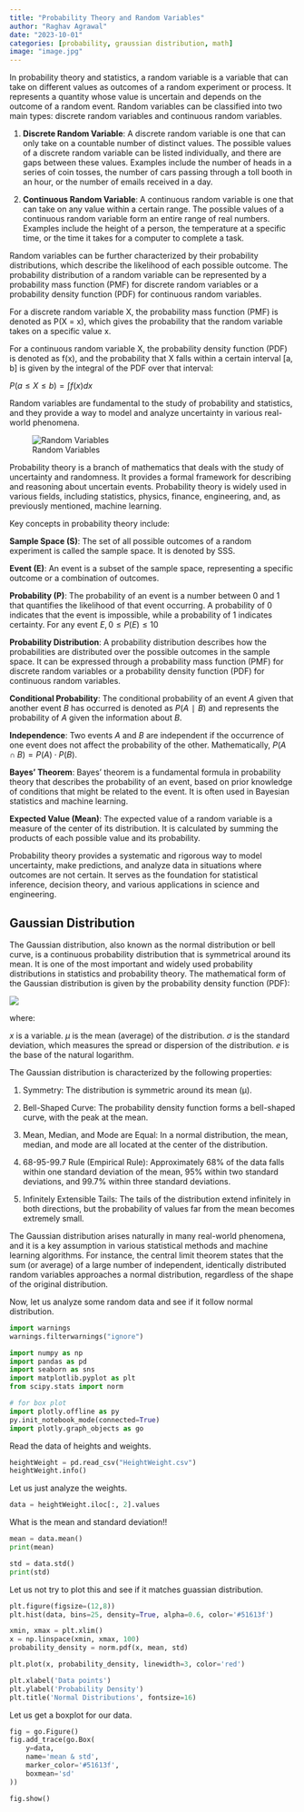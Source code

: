 ```yaml
---
title: "Probability Theory and Random Variables"
author: "Raghav Agrawal"
date: "2023-10-01"
categories: [probability, graussian distribution, math]
image: "image.jpg"
---
```


::: {.justify}

In probability theory and statistics, a random variable is a variable that can take on different values as outcomes of a random experiment or process. It represents a quantity whose value is uncertain and depends on the outcome of a random event. Random variables can be classified into two main types: discrete random variables and continuous random variables.

1. **Discrete Random Variable**: A discrete random variable is one that can only take on a countable number of distinct values. The possible values of a discrete random variable can be listed individually, and there are gaps between these values. Examples include the number of heads in a series of coin tosses, the number of cars passing through a toll booth in an hour, or the number of emails received in a day.

2. **Continuous Random Variable**: A continuous random variable is one that can take on any value within a certain range. The possible values of a continuous random variable form an entire range of real numbers.     Examples include the height of a person, the temperature at a specific time, or the time it takes for a computer to complete a task.

Random variables can be further characterized by their probability distributions, which describe the likelihood of each possible outcome. The probability distribution of a random variable can be represented by a probability mass function (PMF) for discrete random variables or a probability density function (PDF) for continuous random variables.

For a discrete random variable X, the probability mass function (PMF) is denoted as P(X = x), which gives the probability that the random variable takes on a specific value x.

For a continuous random variable X, the probability density function (PDF) is denoted as f(x), and the probability that X falls within a certain interval [a, b] is given by the integral of the PDF over that interval:

$P(a≤X≤b)=∫f(x)dx$

Random variables are fundamental to the study of probability and statistics, and they provide a way to model and analyze uncertainty in various real-world phenomena.


![Random Variables](random.JPG)

Probability theory is a branch of mathematics that deals with the study of uncertainty and randomness. It provides a formal framework for describing and reasoning about uncertain events. Probability theory is widely used in various fields, including statistics, physics, finance, engineering, and, as previously mentioned, machine learning.

Key concepts in probability theory include:

**Sample Space (S)**: The set of all possible outcomes of a random experiment is called the sample space. It is denoted by SSS.

**Event (E)**: An event is a subset of the sample space, representing a specific outcome or a combination of outcomes.

**Probability (P)**: The probability of an event is a number between 0 and 1 that quantifies the likelihood of that event occurring. A probability of 0 indicates that the event is impossible, while a probability of 1 indicates certainty. For any event $E, 0≤P(E)≤10$

**Probability Distribution**: A probability distribution describes how the probabilities are distributed over the possible outcomes in the sample space. It can be expressed through a probability mass function (PMF) for discrete random variables or a probability density function (PDF) for continuous random variables.

**Conditional Probability**: The conditional probability of an event $A$ given that another event $B$ has occurred is denoted as $P(A∣B)$ and represents the probability of $A$ given the information about $B$.

**Independence**: Two events $A$ and $B$ are independent if the occurrence of one event does not affect the probability of the other. Mathematically, $P(A∩B)=P(A)⋅P(B)$.

**Bayes' Theorem**: Bayes' theorem is a fundamental formula in probability theory that describes the probability of an event, based on prior knowledge of conditions that might be related to the event. It is often used in Bayesian statistics and machine learning.

**Expected Value (Mean)**: The expected value of a random variable is a measure of the center of its distribution. It is calculated by summing the products of each possible value and its probability.

Probability theory provides a systematic and rigorous way to model uncertainty, make predictions, and analyze data in situations where outcomes are not certain. It serves as the foundation for statistical inference, decision theory, and various applications in science and engineering.

## Gaussian Distribution
The Gaussian distribution, also known as the normal distribution or bell curve, is a continuous probability distribution that is symmetrical around its mean. It is one of the most important and widely used probability distributions in statistics and probability theory. The mathematical form of the Gaussian distribution is given by the probability density function (PDF):

![](gaussian.jpg)

where:

$x$ is a variable.
$μ$ is the mean (average) of the distribution.
$σ$ is the standard deviation, which measures the spread or dispersion of the distribution.
$e$ is the base of the natural logarithm.

The Gaussian distribution is characterized by the following properties:

1. Symmetry: The distribution is symmetric around its mean (μ\muμ).
    
2. Bell-Shaped Curve: The probability density function forms a bell-shaped curve, with the peak at the mean.
   
2. Mean, Median, and Mode are Equal: In a normal distribution, the mean, median, and mode are all located at the center of the distribution.
  
3. 68-95-99.7 Rule (Empirical Rule): Approximately 68% of the data falls within one standard deviation of the mean, 95% within two standard deviations, and 99.7% within three standard deviations.

4. Infinitely Extensible Tails: The tails of the distribution extend infinitely in both directions, but the probability of values far from the mean becomes extremely small.

The Gaussian distribution arises naturally in many real-world phenomena, and it is a key assumption in various statistical methods and machine learning algorithms. For instance, the central limit theorem states that the sum (or average) of a large number of independent, identically distributed random variables approaches a normal distribution, regardless of the shape of the original distribution.


Now, let us analyze some random data and see if it follow normal distribution. 

```python
import warnings
warnings.filterwarnings("ignore")

import numpy as np
import pandas as pd
import seaborn as sns
import matplotlib.pyplot as plt
from scipy.stats import norm

# for box plot
import plotly.offline as py
py.init_notebook_mode(connected=True)
import plotly.graph_objects as go
```


Read the data of heights and weights.
```python
heightWeight = pd.read_csv("HeightWeight.csv")
heightWeight.info()
```

Let us just analyze the weights.
```python
data = heightWeight.iloc[:, 2].values
```

What is the mean and standard deviation!!
```python
mean = data.mean()
print(mean)

std = data.std()
print(std)
```

Let us not try to plot this and see if it matches guassian distribution.
```python
plt.figure(figsize=(12,8))
plt.hist(data, bins=25, density=True, alpha=0.6, color='#51613f')

xmin, xmax = plt.xlim()
x = np.linspace(xmin, xmax, 100)
probability_density = norm.pdf(x, mean, std)

plt.plot(x, probability_density, linewidth=3, color='red')

plt.xlabel('Data points')
plt.ylabel('Probability Density')
plt.title('Normal Distributions', fontsize=16)

```

Let us get a boxplot for our data.
```python
fig = go.Figure()
fig.add_trace(go.Box(
    y=data,
    name='mean & std',
    marker_color='#51613f',
    boxmean='sd'
))

fig.show()

```

:::